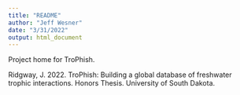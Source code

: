 ```yaml
---
title: "README"
author: "Jeff Wesner"
date: "3/31/2022"
output: html_document
---
```


Project home for TroPhish. 

Ridgway, J. 2022. TroPhish: Building a global database of freshwater trophic interactions. Honors Thesis. University of South Dakota.